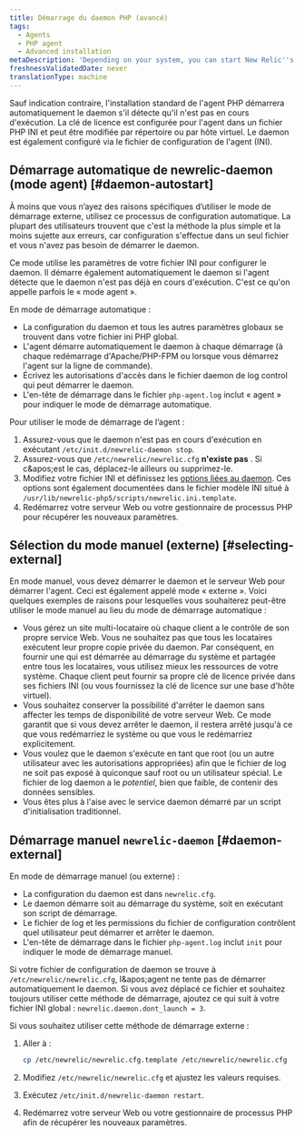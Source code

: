 ```yaml
---
title: Démarrage du daemon PHP (avancé)
tags:
  - Agents
  - PHP agent
  - Advanced installation
metaDescription: 'Depending on your system, you can start New Relic''s PHP daemon in various agent or external startup modes.'
freshnessValidatedDate: never
translationType: machine
---
```


Sauf indication contraire, l&apos;installation standard de l&apos;agent PHP démarrera automatiquement le daemon s&apos;il détecte qu&apos;il n&apos;est pas en cours d&apos;exécution. La clé de licence est configurée pour l&apos;agent dans un fichier PHP INI et peut être modifiée par répertoire ou par hôte virtuel. Le daemon est également configuré via le fichier de configuration de l&apos;agent (INI).

## Démarrage automatique de newrelic-daemon (mode agent) [#daemon-autostart]

<Callout variant="tip">
  À moins que vous n’ayez des raisons spécifiques d’utiliser le mode de démarrage externe, utilisez ce processus de configuration automatique. La plupart des utilisateurs trouvent que c&apos;est la méthode la plus simple et la moins sujette aux erreurs, car configuration s&apos;effectue dans un seul fichier et vous n&apos;avez pas besoin de démarrer le daemon.
</Callout>

Ce mode utilise les paramètres de votre fichier INI pour configurer le daemon. Il démarre également automatiquement le daemon si l&apos;agent détecte que le daemon n&apos;est pas déjà en cours d&apos;exécution. C&apos;est ce qu&apos;on appelle parfois le « mode agent ».

En mode de démarrage automatique :

* La configuration du daemon et tous les autres paramètres globaux se trouvent dans votre fichier ini PHP global.
* L&apos;agent démarre automatiquement le daemon à chaque démarrage (à chaque redémarrage d&apos;Apache/PHP-FPM ou lorsque vous démarrez l&apos;agent sur la ligne de commande).
* Écrivez les autorisations d&apos;accès dans le fichier daemon de log control qui peut démarrer le daemon.
* L&apos;en-tête de démarrage dans le fichier `php-agent.log` inclut « agent » pour indiquer le mode de démarrage automatique.

Pour utiliser le mode de démarrage de l’agent :

1. Assurez-vous que le daemon n&apos;est pas en cours d&apos;exécution en exécutant `/etc/init.d/newrelic-daemon stop`.
2. Assurez-vous que `/etc/newrelic/newrelic.cfg` **n&apos;existe pas** . Si c&amp;apos;est le cas, déplacez-le ailleurs ou supprimez-le.
3. Modifiez votre fichier INI et définissez les [options liées au daemon](/docs/agents/php-agent/configuration/php-agent-newrelicini-settings#inivar-daemon-settings). Ces options sont également documentées dans le fichier modèle INI situé à `/usr/lib/newrelic-php5/scripts/newrelic.ini.template`.
4. Redémarrez votre serveur Web ou votre gestionnaire de processus PHP pour récupérer les nouveaux paramètres.

## Sélection du mode manuel (externe) [#selecting-external]

En mode manuel, vous devez démarrer le daemon et le serveur Web pour démarrer l&apos;agent. Ceci est également appelé mode « externe ». Voici quelques exemples de raisons pour lesquelles vous souhaiterez peut-être utiliser le mode manuel au lieu du mode de démarrage automatique :

* Vous gérez un site multi-locataire où chaque client a le contrôle de son propre service Web. Vous ne souhaitez pas que tous les locataires exécutent leur propre copie privée du daemon. Par conséquent, en fournir une qui est démarrée au démarrage du système et partagée entre tous les locataires, vous utilisez mieux les ressources de votre système. Chaque client peut fournir sa propre clé de licence privée dans ses fichiers INI (ou vous fournissez la clé de licence sur une base d&apos;hôte virtuel).
* Vous souhaitez conserver la possibilité d&apos;arrêter le daemon sans affecter les temps de disponibilité de votre serveur Web. Ce mode garantit que si vous devez arrêter le daemon, il restera arrêté jusqu&apos;à ce que vous redémarriez le système ou que vous le redémarriez explicitement.
* Vous voulez que le daemon s&apos;exécute en tant que root (ou un autre utilisateur avec les autorisations appropriées) afin que le fichier de log ne soit pas exposé à quiconque sauf root ou un utilisateur spécial. Le fichier de log daemon a le *potentiel*, bien que faible, de contenir des données sensibles.
* Vous êtes plus à l&apos;aise avec le service daemon démarré par un script d&apos;initialisation traditionnel.

## Démarrage manuel `newrelic-daemon` [#daemon-external]

En mode de démarrage manuel (ou externe) :

* La configuration du daemon est dans `newrelic.cfg`.
* Le daemon démarre soit au démarrage du système, soit en exécutant son script de démarrage.
* Le fichier de log et les permissions du fichier de configuration contrôlent quel utilisateur peut démarrer et arrêter le daemon.
* L&apos;en-tête de démarrage dans le fichier `php-agent.log` inclut `init` pour indiquer le mode de démarrage manuel.

Si votre fichier de configuration de daemon se trouve à `/etc/newrelic/newrelic.cfg`, l&amp;apos;agent ne tente pas de démarrer automatiquement le daemon. Si vous avez déplacé ce fichier et souhaitez toujours utiliser cette méthode de démarrage, ajoutez ce qui suit à votre fichier INI global : `newrelic.daemon.dont_launch = 3`.

Si vous souhaitez utiliser cette méthode de démarrage externe :

1. Aller à :

   ```bash
   cp /etc/newrelic/newrelic.cfg.template /etc/newrelic/newrelic.cfg
   ```

2. Modifiez `/etc/newrelic/newrelic.cfg` et ajustez les valeurs requises.

3. Exécutez `/etc/init.d/newrelic-daemon restart`.

4. Redémarrez votre serveur Web ou votre gestionnaire de processus PHP afin de récupérer les nouveaux paramètres.

<InstallFeedback />